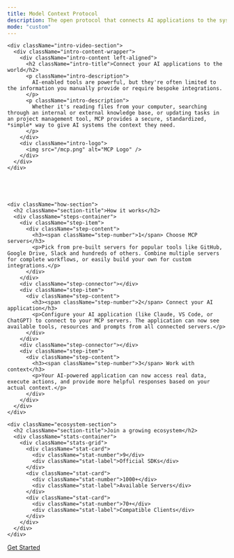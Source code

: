 ```yaml
---
title: Model Context Protocol
description: The open protocol that connects AI applications to the systems where context lives
mode: "custom"
---
```


<div className="landing-page">
  <div className="hero-section">

    <div className="intro-video-section">
      <div className="intro-content-wrapper">
        <div className="intro-content left-aligned">
          <h2 className="intro-title">Connect your AI applications to the world</h2>
          <p className="intro-description">
            AI-enabled tools are powerful, but they're often limited to the information you manually provide or require bespoke integrations.
          </p>
          <p className="intro-description">
            Whether it's reading files from your computer, searching through an internal or external knowledge base, or updating tasks in an project management tool, MCP provides a secure, standardized, *simple* way to give AI systems the context they need.
          </p>
        </div>
        <div className="intro-logo">
          <img src="/mcp.png" alt="MCP Logo" />
        </div>
      </div>
    </div>





    <div className="how-section">
      <h2 className="section-title">How it works</h2>
      <div className="steps-container">
        <div className="step-item">
          <div className="step-content">
            <h3><span className="step-number">1</span> Choose MCP servers</h3>
            <p>Pick from pre-built servers for popular tools like GitHub, Google Drive, Slack and hundreds of others. Combine multiple servers for complete workflows, or easily build your own for custom integrations.</p>
          </div>
        </div>
        <div className="step-connector"></div>
        <div className="step-item">
          <div className="step-content">
            <h3><span className="step-number">2</span> Connect your AI application</h3>
            <p>Configure your AI application (like Claude, VS Code, or ChatGPT) to connect to your MCP servers. The application can now see available tools, resources and prompts from all connected servers.</p>
          </div>
        </div>
        <div className="step-connector"></div>
        <div className="step-item">
          <div className="step-content">
            <h3><span className="step-number">3</span> Work with context</h3>
            <p>Your AI-powered application can now access real data, execute actions, and provide more helpful responses based on your actual context.</p>
          </div>
        </div>
      </div>
    </div>

    <div className="ecosystem-section">
      <h2 className="section-title">Join a growing ecosystem</h2>
      <div className="stats-container">
        <div className="stats-grid">
          <div className="stat-card">
            <div className="stat-number">9</div>
            <div className="stat-label">Official SDKs</div>
          </div>
          <div className="stat-card">
            <div className="stat-number">1000+</div>
            <div className="stat-label">Available Servers</div>
          </div>
          <div className="stat-card">
            <div className="stat-number">70+</div>
            <div className="stat-label">Compatible Clients</div>
          </div>
        </div>
      </div>
    </div>

  </div>
   <div className="cta-buttons">
      <a href="/docs/getting-started/intro" className="cta-primary">
        Get Started
      </a>
    </div>
</div>
